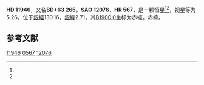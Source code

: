 {{Starbox begin
| name = HD 11946
}}
{{Starbox observe
| epoch = [[J2000.0|J2000.0]]
| constell = {{星座名待查}}<ref name=SIMBAD>{{cite web
 | url=http://simbad.u-strasbg.fr/simbad/sim-id?Ident=HR+567
 | title =Pulsating variable Star
 | publisher=Centre de Données astronomiques de Strasbourg
 | work=SIMBAD
 | accessdate=2012-07-13}}</ref><ref name=DATA>{{cite web
 | url=http://vizier.u-strasbg.fr/viz-bin/VizieR-5?-out.add=.&-source=5050&-corr=PK=HR&-out.max=9999&HR=567
 | title=VizieR Detailed Page
 | accessdate=2012-07-13
 | archive-date=2016-03-05
 | archive-url=https://web.archive.org/web/20160305022259/http://vizier.u-strasbg.fr/viz-bin/VizieR-5?-out.add=.&-source=5050&-corr=PK=HR&-out.max=9999&HR=567
 | dead-url=no
 }}</ref>
| 星官 = 
| ra = {{RA|1|59|38}}<ref name=SIMBAD /><ref name=DATA />
| dec = {{DEC|+64|37|17}}<ref name=SIMBAD /><ref name=DATA />
| appmag_v = 5.26<ref name=SIMBAD /><ref name=DATA />
}}
{{Starbox character
| class = A0Vn<ref name=SIMBAD /><ref name=DATA />
| b-v = 0.01<ref name=SIMBAD /><ref name=DATA />
| u-b = -0.05<ref name=SIMBAD /><ref name=DATA />
| r-i = <ref name=SIMBAD /><ref name=DATA />
| variable = 
}}
{{Starbox astrometry
| radial_v = -0.05
| prop_mo_ra = 5
| parallax = 
| p_error = 
}}
{{Starbox catalog
| names =BD+63 265，[[SAO星表|SAO]] 12076，[[HD星表|HD]] 11946，[[HR星表|HR]] 567}}
{{Starbox reference |Simbad=HR+567}}
{{Starbox end}}

'''HD 11946'''，又名'''BD+63 265'''，'''SAO 12076'''、'''HR 567'''，是一颗恒星<ref name=SIMBAD /><ref name=DATA />，视星等为5.26，位于[[銀道座標系|銀經]]130.16，[[銀道座標系|銀緯]]2.71，其[[B1900.0|B1900.0]]坐标为赤經{{RA|1|52|15.1}}，赤緯{{DEC|+64|2.71|6}}。

== 参考文献 ==
{{reflist}}

{{star-stub}}

[[Category:HD和HDE天體|11946]]
[[Category:HR天體|0567]]
[[Category:SAO天體|12076]]